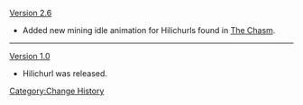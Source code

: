 [[Version 2.6]]
* Added new mining idle animation for Hilichurls found in [[The Chasm]].
----
[[Version 1.0]]
* Hilichurl was released.
<noinclude>[[Category:Change History]]</noinclude>